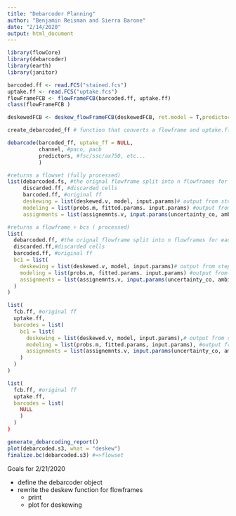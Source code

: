 ```yaml
---
title: "Debarcoder Planning"
author: "Benjamin Reisman and Sierra Barone"
date: "2/14/2020"
output: html_document
---
```


```r
library(flowCore)
library(debarcoder)
library(earth)
library(janitor)

barcoded.ff <- read.FCS("stained.fcs")
uptake.ff <- read.FCS("uptake.fcs")
flowFrameFCB <- flowFrameFCB(barcoded.ff, uptake.ff)
class(flowFrameFCB )

deskewedFCB <- deskew_flowFrameFCB(deskewedFCB, ret.model = T,predictors = c("fsc_a","ssc_a"), channel = c("pacific_blue_a"), method = c("knignenburg"))
```

```r
create_debarcoded_ff # function that converts a flowframe and uptake.ff to a barcoded.ff with neccessary slots empty

debarcode(barcoded_ff, uptake_ff = NULL,
          channel, #paco, pacb
          predictors, #fsc/ssc/ax750, etc...
          )
```

```r
#returns a flowset (fully processed)
list(debarcoded.fs, #the orignal flowframe split into n flowframes for each level,
     discarded.ff, #discarded cells
     barcoded.ff, #original ff
     deskewing = list(deskewed.v, model, input.params)# output from step 1
     modeling = list(probs.m, fitted.params. input.params) #output from step 
     assignments = list(assignemnts.v, input.params(uncertainty_co, ambiguity.co)))

#returns a flowframe + bcs ( processed)
list(
  debarcoded.ff, #the orignal flowframe split into n flowframes for each level,
  discarded.ff,#discarded cells
  barcoded.ff, #original ff
  bc1 = list(
    deskewing = list(deskewed.v, model, input.params)# output from step 1
    modeling = list(probs.m, fitted.params. input.params) #output from step 2
    assignments = list(assignemnts.v, input.params(uncertainty_co, ambiguity.co))
  )
)

list(
  fcb.ff, #original ff
  uptake.ff,
  barcodes = list(
    bc1 = list(
      deskewing = list(deskewed.v, model, input.params),# output from step 1
      modeling = list(probs.m, fitted.params, input.params), #output from step 2
      assignments = list(assignemnts.v, input.params(uncertainty_co, ambiguity.co))
    )
  )
)

list(
  fcb.ff, #original ff
  uptake.ff,
  barcodes = list(
    NULL
    )
  )
)

generate_debarcoding_report()
plot(debarcoded.s3, what = "deskew")
finalize.bc(debarcoded.s3) #=>flowset
```

Goals for 2/21/2020

- define the debarcoder object
- rewrite the deskew function for flowframes
  - print
  - plot for deskewing
  
